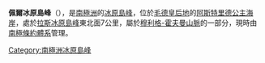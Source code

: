 {{coord|71|52|S|7|4|E|display=title}}

'''佩爾冰原島峰'''（{{lang-en|Per Nunatak}}），是[[南極洲|南極洲]]的[[冰原島峰|冰原島峰]]，位於[[毛德皇后地|毛德皇后地]]的[[阿斯特里德公主海岸|阿斯特里德公主海岸]]，處於[[拉斯冰原島峰|拉斯冰原島峰]]東北面7公里，屬於[[穆利格-霍夫曼山脈|穆利格-霍夫曼山脈]]的一部分，現時由[[南極條約體系|南極條約體系]]管理。

{{Antarctica-geo-stub}}
[[Category:南極洲冰原島峰|Category:南極洲冰原島峰]]